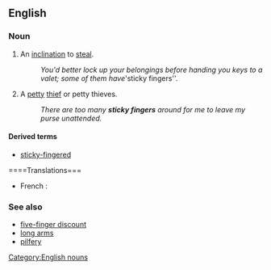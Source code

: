 ==English==

===Noun===
{{en-plural-noun|head=[[sticky]] [[fingers]]}} 

# {{idiomatic}} An [[inclination]] to [[steal]].
#: ''You'd better lock up your belongings before handing you keys to a valet; some of them have '''sticky fingers''. 
# {{idiomatic}} A [[petty]] [[thief]] or petty thieves. 
#: ''There are too many '''sticky fingers''' around for me to leave my purse unattended.''

====Derived terms====
* [[sticky-fingered]]

====Translations===
{{trans-top|petty thief}}
*French : {{t+|fr|chapardeur}}
{{trans-mid}}
{{trans-bottom}}

===See also===
* [[five-finger discount]]
* [[long arms]]
* [[pilfery]]

[[Category:English nouns]]